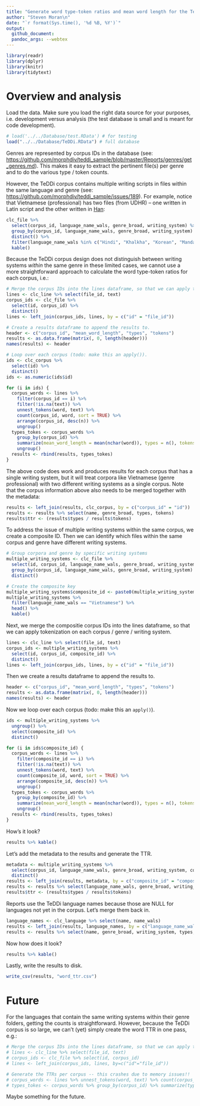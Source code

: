 ```yaml
---
title: "Generate word type-token ratios and mean word length for the TeDDi corpora"
author: "Steven Moran\n"
date: "`r format(Sys.time(), '%d %B, %Y')`"
output:
  github_document:
  pandoc_args: --webtex
---
```


```r
library(readr)
library(dplyr)
library(knitr)
library(tidytext)
```


# Overview and analysis

Load the data. Make sure you load the right data source for your purposes, i.e. development versus analysis (the test database is small and is meant for code development).

```r
# load('../../Database/test.RData') # for testing
load("../../Database/TeDDi.RData") # full database
```

Genres are represented by corpus IDs in the database (see: [https://github.com/morphdiv/teddi_sample/blob/master/Reports/genres/get_genres.md](https://github.com/morphdiv/teddi_sample/blob/master/Reports/genres/get_genres.md)). This makes it easy to extract the pertinent file(s) per genre and to do the various type / token counts.

However, the TeDDi corpus contains multiple writing scripts in files within the same language and genre (see: [https://github.com/morphdiv/teddi_sample/issues/189](https://github.com/morphdiv/teddi_sample/issues/189)). For example, notice that Vietnamese (professional) has two files (from UDHR) -- one written in Latin script and the other written in [Han](https://en.wikipedia.org/wiki/Chinese_characters):

```r
clc_file %>%
  select(corpus_id, language_name_wals, genre_broad, writing_system) %>%
  group_by(corpus_id, language_name_wals, genre_broad, writing_system) %>%
  distinct() %>%
  filter(language_name_wals %in% c("Hindi", "Khalkha", "Korean", "Mandarin", "Vietnamese")) %>%
  kable()
```

Because the TeDDi corpus design does not distinguish between writing systems *within* the same genre in these limited cases, we cannot use a more straightforward approach to calculate the word type-token ratios for each corpus, i.e.:

```r
# Merge the corpus IDs into the lines dataframe, so that we can apply tokenization on each corpus / genre.
lines <- clc_line %>% select(file_id, text)
corpus_ids <- clc_file %>%
  select(id, corpus_id) %>%
  distinct()
lines <- left_join(corpus_ids, lines, by = c("id" = "file_id"))

# Create a results dataframe to append the results to.
header <- c("corpus_id", "mean_word_length", "types", "tokens")
results <- as.data.frame(matrix(, 0, length(header)))
names(results) <- header

# Loop over each corpus (todo: make this an apply()).
ids <- clc_corpus %>%
  select(id) %>%
  distinct()
ids <- as.numeric(ids$id)

for (i in ids) {
  corpus_words <- lines %>%
    filter(corpus_id == i) %>%
    filter(!is.na(text)) %>%
    unnest_tokens(word, text) %>%
    count(corpus_id, word, sort = TRUE) %>%
    arrange(corpus_id, desc(n)) %>%
    ungroup()
  types_tokes <- corpus_words %>%
    group_by(corpus_id) %>%
    summarize(mean_word_length = mean(nchar(word)), types = n(), tokens = sum(n)) %>%
    ungroup()
  results <- rbind(results, types_tokes)
}
```

The above code does work and produces results for each corpus that has a single writing system, but it will treat corpora like Vietnamese (genre professional) with two different writing systems as a single corpus. Note that the corpus information above also needs to be merged together with the metadata:

```r
results <- left_join(results, clc_corpus, by = c("corpus_id" = "id"))
results <- results %>% select(name, genre_broad, types, tokens)
results$ttr <- (results$types / results$tokens)
```

To address the issue of multiple writing systems within the same corpus, we create a composite ID. Then we can identify which files within the same corpus and genre have different writing systems.

```r
# Group corpora and genre by specific writing systems
multiple_writing_systems <- clc_file %>%
  select(id, corpus_id, language_name_wals, genre_broad, writing_system) %>%
  group_by(corpus_id, language_name_wals, genre_broad, writing_system) %>%
  distinct()

# Create the composite key
multiple_writing_systems$composite_id <- paste0(multiple_writing_systems$corpus_id, "_", multiple_writing_systems$writing_system)
multiple_writing_systems %>%
  filter(language_name_wals == "Vietnamese") %>%
  head() %>%
  kable()
```

Next, we merge the compositie corpus IDs into the lines dataframe, so that we can apply tokenization on each corpus / genre / writing system.

```r
lines <- clc_line %>% select(file_id, text)
corpus_ids <- multiple_writing_systems %>%
  select(id, corpus_id, composite_id) %>%
  distinct()
lines <- left_join(corpus_ids, lines, by = c("id" = "file_id"))
```

Then we create a results dataframe to append the results to. 

```r
header <- c("corpus_id", "mean_word_length", "types", "tokens")
results <- as.data.frame(matrix(, 0, length(header)))
names(results) <- header
```

Now we loop over each corpus (todo: make this an `apply()`).

```r
ids <- multiple_writing_systems %>%
  ungroup() %>%
  select(composite_id) %>%
  distinct()

for (i in ids$composite_id) {
  corpus_words <- lines %>%
    filter(composite_id == i) %>%
    filter(!is.na(text)) %>%
    unnest_tokens(word, text) %>%
    count(composite_id, word, sort = TRUE) %>%
    arrange(composite_id, desc(n)) %>%
    ungroup()
  types_tokes <- corpus_words %>%
    group_by(composite_id) %>%
    summarize(mean_word_length = mean(nchar(word)), types = n(), tokens = sum(n)) %>%
    ungroup()
  results <- rbind(results, types_tokes)
}
```

How's it look?

```r
results %>% kable()
```

Let's add the metadata to the results and generate the TTR.

```r
metadata <- multiple_writing_systems %>%
  select(corpus_id, language_name_wals, genre_broad, writing_system, composite_id) %>%
  distinct()
results <- left_join(results, metadata, by = c("composite_id" = "composite_id"))
results <- results %>% select(language_name_wals, genre_broad, writing_system, types, tokens, mean_word_length)
results$ttr <- (results$types / results$tokens)
```

Reports use the TeDDi language names because those are NULL for languages not yet in the corpus. Let's merge them back in.

```r
language_names <- clc_language %>% select(name, name_wals)
results <- left_join(results, language_names, by = c("language_name_wals" = "name_wals"))
results <- results %>% select(name, genre_broad, writing_system, types, tokens, mean_word_length, ttr)
```

Now how does it look?

```r
results %>% kable()
```

Lastly, write the results to disk.

```r
write_csv(results, "word_ttr.csv")
```


# Future

For the languages that contain the same writing systems within their genre folders, getting the counts is straightforward. However, because the TeDDi corpus is so large, we can't (yet) simply create the word TTR in one pass, e.g.:

```r
# Merge the corpus IDs into the lines dataframe, so that we can apply tokenization on each corpus / genre
# lines <- clc_line %>% select(file_id, text)
# corpus_ids <- clc_file %>% select(id, corpus_id)
# lines <- left_join(corpus_ids, lines, by=c("id"="file_id"))

# Generate the TTRs per corpus -- this crashes due to memory issues!!
# corpus_words <- lines %>% unnest_tokens(word, text) %>% count(corpus_id, word, sort = TRUE) %>% ungroup()
# types_tokes <- corpus_words %>% group_by(corpus_id) %>% summarize(types=n(), tokens=sum(n)) %>% ungroup()
```

Maybe something for the future.
